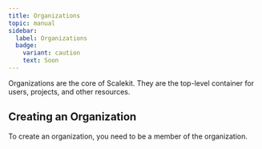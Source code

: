 ```yaml
---
title: Organizations
topic: manual
sidebar:
  label: Organizations
  badge:
    variant: caution
    text: Soon
---
```


Organizations are the core of Scalekit. They are the top-level container for users, projects, and other resources.

## Creating an Organization

To create an organization, you need to be a member of the organization.
